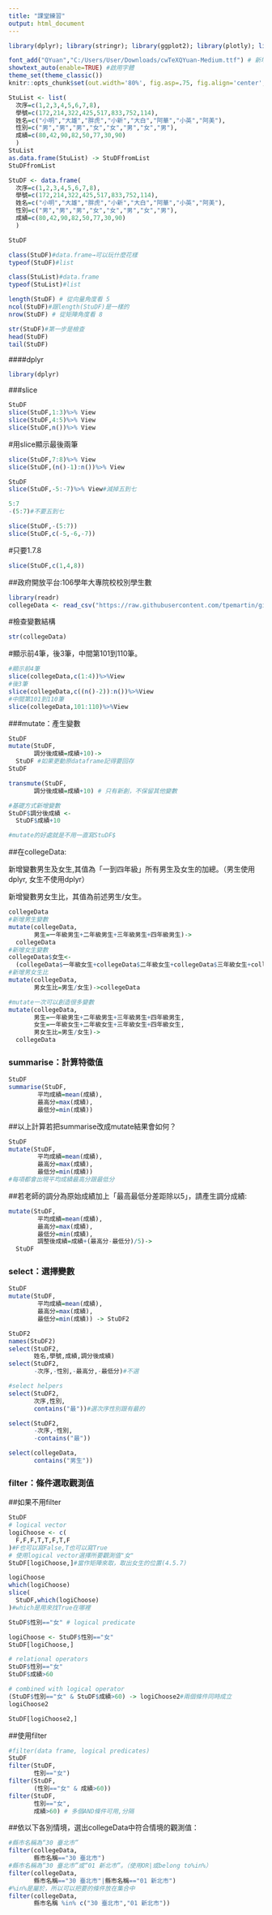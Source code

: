 ```yaml
---
title: "課堂練習"
output: html_document
---
```

```r
library(dplyr); library(stringr); library(ggplot2); library(plotly); library(lubridate); library(readr); library(tidyr); library(showtext)

font_add("QYuan","C:/Users/User/Downloads/cwTeXQYuan-Medium.ttf") # 新增字體
showtext_auto(enable=TRUE) #啟用字體
theme_set(theme_classic())
knitr::opts_chunk$set(out.width='80%', fig.asp=.75, fig.align='center', fig.showtext=T)

```

```r
StuList <- list(
  次序=c(1,2,3,4,5,6,7,8),
  學號=c(172,214,322,425,517,833,752,114),
  姓名=c("小明","大雄","胖虎","小新","大白","阿華","小英","阿美"),
  性別=c("男","男","男","女","女","男","女","男"),
  成績=c(80,42,90,82,50,77,30,90)
  )
StuList 
as.data.frame(StuList) -> StuDFfromList
StuDFfromList
```

```r
StuDF <- data.frame(
  次序=c(1,2,3,4,5,6,7,8),
  學號=c(172,214,322,425,517,833,752,114),
  姓名=c("小明","大雄","胖虎","小新","大白","阿華","小英","阿美"),
  性別=c("男","男","男","女","女","男","女","男"),
  成績=c(80,42,90,82,50,77,30,90)
  )

StuDF 
```


```r
class(StuDF)#data.frame→可以玩什麼花樣
typeof(StuDF)#list 
```

```r
class(StuList)#data.frame
typeof(StuList)#list 
```

```r
length(StuDF) # 從向量角度看 5
ncol(StuDF)#跟length(StuDF)是一樣的
nrow(StuDF) # 從矩陣角度看 8
```

```r
str(StuDF)#第一步是檢查
head(StuDF)
tail(StuDF)
```

####dplyr
```r
library(dplyr)
```

###slice
```r
StuDF
slice(StuDF,1:3)%>% View
slice(StuDF,4:5)%>% View
slice(StuDF,n())%>% View
```

#用slice顯示最後兩筆
```r
slice(StuDF,7:8)%>% View
slice(StuDF,(n()-1):n())%>% View
```

```r
StuDF
slice(StuDF,-5:-7)%>% View#減掉五到七
```

```r
5:7
-(5:7)#不要五到七
```

```r
slice(StuDF,-(5:7))
slice(StuDF,c(-5,-6,-7))
```

#只要1.7.8
```r
slice(StuDF,c(1,4,8))
```


##政府開放平台:106學年大專院校校別學生數
```r
library(readr)
collegeData <- read_csv("https://raw.githubusercontent.com/tpemartin/github-data/master/103_student.csv")
```
#檢查變數結構
```r
str(collegeData)
```
#顯示前4筆，後3筆，中間第101到110筆。
```r
#顯示前4筆
slice(collegeData,c(1:4))%>%View
#後3筆
slice(collegeData,c((n()-2)):n())%>%View
#中間第101到110筆
slice(collegeData,101:110)%>%View
```


###mutate：產生變數
```r
StuDF
mutate(StuDF,
       調分後成績=成績+10)->
  StuDF #如果更動原dataframe記得要回存
StuDF

transmute(StuDF,
       調分後成績=成績+10) # 只有新創，不保留其他變數
```

```r
#基礎方式新增變數
StuDF$調分後成績 <-
  StuDF$成績+10

#mutate的好處就是不用一直寫StuDF$
```

##在collegeData:

新增變數男生及女生,其值為「一到四年級」所有男生及女生的加總。（男生使用dplyr, 女生不使用dplyr）

新增變數男女生比，其值為前述男生/女生。

```r
collegeData
#新增男生變數
mutate(collegeData,
       男生=一年級男生+二年級男生+三年級男生+四年級男生)->
  collegeData
#新增女生變數
collegeData$女生<-
  (collegeData$一年級女生+collegeData$二年級女生+collegeData$三年級女生+collegeData$四年級女生)
#新增男女生比
mutate(collegeData,
       男女生比=男生/女生)->collegeData

```

```r
#mutate一次可以創造很多變數
mutate(collegeData,
       男生=一年級男生+二年級男生+三年級男生+四年級男生,
       女生=一年級女生+二年級女生+三年級女生+四年級女生,
       男女生比=男生/女生)->
  collegeData
```

### summarise：計算特徵值
```r
StuDF
summarise(StuDF,
        平均成績=mean(成績),
        最高分=max(成績),
        最低分=min(成績))
```
##以上計算若把summarise改成mutate結果會如何？
```r
StuDF
mutate(StuDF,
        平均成績=mean(成績),
        最高分=max(成績),
        最低分=min(成績))
#每項都會出現平均成績最高分跟最低分
```
##若老師的調分為原始成績加上「最高最低分差距除以5」，請產生調分成績:
```r
mutate(StuDF,
        平均成績=mean(成績),
        最高分=max(成績),
        最低分=min(成績),
        調整後成績=成績+(最高分-最低分)/5)->
  StuDF
```

### select：選擇變數
```r
StuDF
mutate(StuDF,
        平均成績=mean(成績),
        最高分=max(成績),
        最低分=min(成績)) -> StuDF2
```

```r
StuDF2
names(StuDF2)
select(StuDF2,
       姓名,學號,成績,調分後成績)
select(StuDF2,
       -次序,-性別,-最高分,-最低分)#不選
```

```r
#select helpers
select(StuDF2,
       次序,性別,
       contains("最"))#選次序性別跟有最的

select(StuDF2,
       -次序,-性別,
       -contains("最"))
```

```r
select(collegeData,
       contains("男生"))
```

### filter：條件選取觀測值

##如果不用filter
```r
StuDF
# logical vector
logiChoose <- c(
  F,F,F,T,T,F,T,F
)#F也可以寫False,T也可以寫True
# 使用logical vector選擇所要觀測值"女"
StuDF[logiChoose,]#當作矩陣來取，取出女生的位置(4.5.7)
```

```r
logiChoose
which(logiChoose)
slice(
  StuDF,which(logiChoose)
)#which是用來找True在哪裡
```

```r
StuDF$性別=="女" # logical predicate

logiChoose <- StuDF$性別=="女"
StuDF[logiChoose,]
```

```r
# relational operators
StuDF$性別=="女" 
StuDF$成績>60

# combined with logical operator
(StuDF$性別=="女" & StuDF$成績>60) -> logiChoose2#兩個條件同時成立
logiChoose2

StuDF[logiChoose2,]
```

##使用filter

```r
#filter(data frame, logical predicates)
StuDF
filter(StuDF,
       性別=="女")
filter(StuDF,
       (性別=="女" & 成績>60))
filter(StuDF,
       性別=="女",
       成績>60) # 多個AND條件可用,分隔
```

##依以下各別情境，選出collegeData中符合情境的觀測值：

```r
#縣市名稱為“30 臺北市”
filter(collegeData,
       縣市名稱=="30 臺北市")
#縣市名稱為“30 臺北市”或“01 新北市”。（使用OR|或belong to%in%）
filter(collegeData,
       縣市名稱=="30 臺北市"|縣市名稱=="01 新北市")
#%in%是屬於，所以可以把要的條件放在集合中
filter(collegeData,
       縣市名稱 %in% c("30 臺北市","01 新北市"))
```

